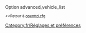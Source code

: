 {{fr/Amorce}}
Option advanced_vehicle_list

<small><<Retour à [[fr/Archive/Manual/Settings/Openttd.cfg|openttd.cfg]]</small>
[[Category:fr/Réglages et préférences]]